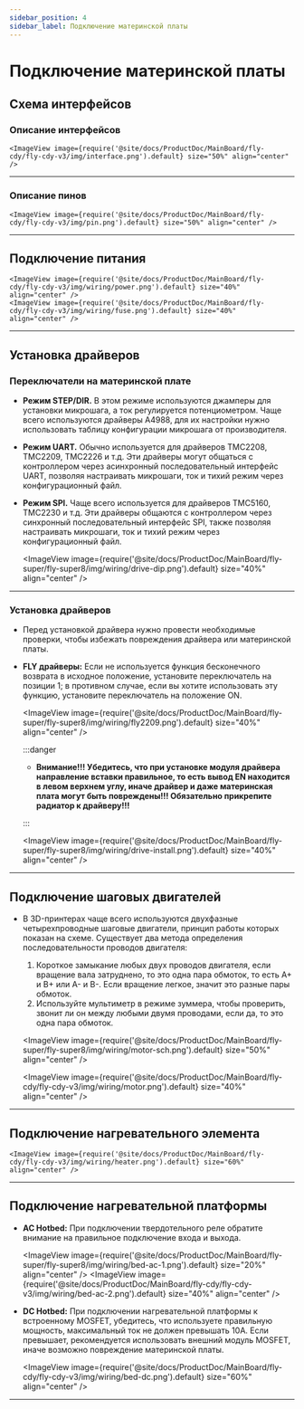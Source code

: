 ```yaml
---
sidebar_position: 4
sidebar_label: Подключение материнской платы
---
```



# Подключение материнской платы

## Схема интерфейсов

### Описание интерфейсов

    <ImageView image={require('@site/docs/ProductDoc/MainBoard/fly-cdy/fly-cdy-v3/img/interface.png').default} size="50%" align="center" />

----

### Описание пинов

    <ImageView image={require('@site/docs/ProductDoc/MainBoard/fly-cdy/fly-cdy-v3/img/pin.png').default} size="50%" align="center" />

---

## Подключение питания

    <ImageView image={require('@site/docs/ProductDoc/MainBoard/fly-cdy/fly-cdy-v3/img/wiring/power.png').default} size="40%" align="center" />
    <ImageView image={require('@site/docs/ProductDoc/MainBoard/fly-cdy/fly-cdy-v3/img/wiring/fuse.png').default} size="40%" align="center" />

----

## Установка драйверов

### Переключатели на материнской плате

* **Режим STEP/DIR.** В этом режиме используются джамперы для установки микрошага, а ток регулируется потенциометром. Чаще всего используются драйверы A4988, для их настройки нужно использовать таблицу конфигурации микрошага от производителя.
* **Режим UART.** Обычно используется для драйверов TMC2208, TMC2209, TMC2226 и т.д. Эти драйверы могут общаться с контроллером через асинхронный последовательный интерфейс UART, позволяя настраивать микрошаги, ток и тихий режим через конфигурационный файл.
* **Режим SPI.** Чаще всего используется для драйверов TMC5160, TMC2230 и т.д. Эти драйверы общаются с контроллером через синхронный последовательный интерфейс SPI, также позволяя настраивать микрошаги, ток и тихий режим через конфигурационный файл.

    <ImageView image={require('@site/docs/ProductDoc/MainBoard/fly-super/fly-super8/img/wiring/drive-dip.png').default} size="40%" align="center" />

----

### Установка драйверов

* Перед установкой драйвера нужно провести необходимые проверки, чтобы избежать повреждения драйвера или материнской платы.
* **FLY драйверы:** Если не используется функция бесконечного возврата в исходное положение, установите переключатель на позиции 1; в противном случае, если вы хотите использовать эту функцию, установите переключатель на положение ON.

    <ImageView image={require('@site/docs/ProductDoc/MainBoard/fly-super/fly-super8/img/wiring/fly2209.png').default} size="40%" align="center" />

    :::danger

    * **Внимание!!! Убедитесь, что при установке модуля драйвера направление вставки правильное, то есть вывод EN находится в левом верхнем углу, иначе драйвер и даже материнская плата могут быть повреждены!!! Обязательно прикрепите радиатор к драйверу!!!**

    :::

    <ImageView image={require('@site/docs/ProductDoc/MainBoard/fly-super/fly-super8/img/wiring/drive-install.png').default} size="40%" align="center" />


----

## Подключение шаговых двигателей

* В 3D-принтерах чаще всего используются двухфазные четырехпроводные шаговые двигатели, принцип работы которых показан на схеме. Существует два метода определения последовательности проводов двигателя:
    1. Короткое замыкание любых двух проводов двигателя, если вращение вала затруднено, то это одна пара обмоток, то есть A+ и B+ или A- и B-. Если вращение легкое, значит это разные пары обмоток.
    2. Используйте мультиметр в режиме зуммера, чтобы проверить, звонит ли он между любыми двумя проводами, если да, то это одна пара обмоток.

    <ImageView image={require('@site/docs/ProductDoc/MainBoard/fly-super/fly-super8/img/wiring/motor-sch.png').default} size="50%" align="center" />

    <ImageView image={require('@site/docs/ProductDoc/MainBoard/fly-cdy/fly-cdy-v3/img/wiring/motor.png').default} size="40%" align="center" />

----

## Подключение нагревательного элемента

    <ImageView image={require('@site/docs/ProductDoc/MainBoard/fly-cdy/fly-cdy-v3/img/wiring/heater.png').default} size="60%" align="center" />

----

## Подключение нагревательной платформы

* **AC Hotbed:** При подключении твердотельного реле обратите внимание на правильное подключение входа и выхода.

    <ImageView image={require('@site/docs/ProductDoc/MainBoard/fly-super/fly-super8/img/wiring/bed-ac-1.png').default} size="20%" align="center" />
    <ImageView image={require('@site/docs/ProductDoc/MainBoard/fly-cdy/fly-cdy-v3/img/wiring/bed-ac-2.png').default} size="40%" align="center" />

* **DC Hotbed:** При подключении нагревательной платформы к встроенному MOSFET, убедитесь, что используете правильную мощность, максимальный ток не должен превышать 10A. Если превышает, рекомендуется использовать внешний модуль MOSFET, иначе возможно повреждение материнской платы.

    <ImageView image={require('@site/docs/ProductDoc/MainBoard/fly-cdy/fly-cdy-v3/img/wiring/bed-dc.png').default} size="60%" align="center" />

----
